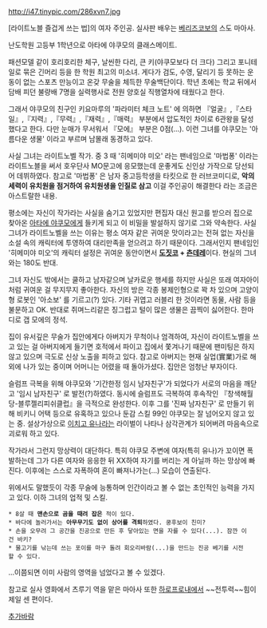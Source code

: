http://i47.tinypic.com/286xvn7.jpg

[라이트노블 즐겁게 쓰는 법]의 여자 주인공. 실사판 배우는 [[베리즈코보]]의 스도 마아사.

난도학원 고등부 1학년으로 아타에 야쿠모의 클래스메이트.

패션모델 같이 호리호리한 체구, 날씬한 다리, 큰 키(야쿠모보다 더 크다) 그리고 포니테일로 묶은 긴머리 등을 한 학원 최고의 미소녀. 게다가 검도, 수영, 달리기 등 못하는 운동이 없는 스포츠 만능이고 온갖 무술을 체득한 무술백단이다. 학년 초에는 학교 뒤에서 담배 피던 불량배 7명을 실력행사로 전원 양호실 직행열차에 태웠다고 한다.

그래서 야쿠모의 친구인 키요마루의 '파라미터 체크 노트' 에 의하면 『얼굴』,『스타일』,『지력』,『무력』,『재력』,『매력』 부분에서 압도적인 차이로 6관왕을 달성했다고 한다. 다만 눈매가 무서워서 『모에』 부분은 0점(...). 이런 그녀를 야쿠모는 '아름다운 생물' 이라고 부르며 남몰래 동경하고 있다.



사실 그녀는 라이트노벨 작가. 중 3 때 '히메미야 미오' 라는 팬네임으로 '마법퐁' 이라는 라이트노블을 써서 호우단사 MO문고에 응모했는데 운좋게도 신인상 가작으로 당선되어 데뷔하였다. 참고로 '마법퐁' 은 남자 중고등학생을 타킷으로 한 러브코미디로, '''악의 세력이 유치원을 점거하여 유치원생을 인질로 삼고''' 이걸 주인공이 해결한다 라는 조금은 아스트랄한 내용.

평소에는 자신이 작가라는 사실을 숨기고 있었지만 편집자 대신 원고를 받으러 집으로 찾아온 [[아타에 야쿠모]]에게 들키게 되고 이 비밀을 발설하지 않기로 그와 약속한다. 사실 그녀가 라이트노벨을 쓰는 이유는 평소 여자 같은 귀여운 맛이라고는 전혀 없는 자신을 소설 속의 캐릭터에 투영하여 대리만족을 얻으려고 하기 때문이다. 그래서인지 팬네임인 '히메미야 미오'의 캐릭터 설정은 귀여운 동안이면서 '''[[도짓코]] + [[츤데레]]'''이다. 현실의 그녀와는 180도 반대. 

그녀 자신도 밖에서는 쿨하고 남자같으며 날카로운 행세를 하지만 사실은 또래 여자아이처럼 귀여운 걸 무지무지 좋아한다. 자신의 방은 각종 봉제인형으로 꽉 차 있으며 고양이형 로봇인 '아소보' 를 기르고(?) 있다. 기타 귀엽고 러블리 한 것이라면 동물, 사람 등을 불문하고 OK. 반대로 쥐며느리같은 징그럽고 털이 많은 생물은 끔찍이 싫어한다. 한마디로 갭 모에의 정석.

집이 유서깊은 무술가 집안에게다 아버지가 무척이나 엄격하여, 자신이 라이트노벨을 쓰고 있는 걸 아버지에게 들기면 호적에서 파이고 집에서 쫓겨나기 때문에 팬미팅은 하지 않고 있으며 극도로 신상 노출을 피하고 있다. 참고로 아버지는 현재 실업(實業)가로 해외에 나가 있는 중이며 어머니는 어렸을 때 돌아가셨다. 집안은 엄청난 부자이다.

슬럼프 극복을 위해 야쿠모와 '기간한정 임시 남자친구'가 되었다가 서로의 마음을 깨닫고 '임시 남자친구' 로 발전(?)하였다. 동시에 슬럼프도 극복하여 후속작인 『창색해월당-블루젤리피쉬클럽』을 극적으로 완성한다. 이후 그를 '진짜 남자친구' 로 만들기 위해 비키니 어택 등으로 유혹하고 있으나 둔감 스킬 99인 야쿠모는 잘 넘어오지 않고 있는 중. 설상가상으로 [[이치고 유나]]라는 라이벌이 나타나 삼각관계가 되어버려 마음속으로 괴로워 하고 있다.

작가라서 그런지 망상력이 대단하다. 특히 야쿠모 주변에 여자(특히 유나)가 꼬이면 폭발하는데 그가 다른 여자와 응응한 뒤 XX하여 자기를 버리는 게 아닐까 하는 망상에 빠진다. 이후에는 스스로 자폭하여 혼이 빠져나가는(...) 모습이 연출된다.

위에서도 말했듯이 각종 무술에 능통하며 인간이라고 볼 수 없는 초인적인 능력을 가지고 있다. 이하 그녀의 업적 및 스킬.
 * 8살 때 '''맨손으로 곰을 때려 잡은''' 적이 있다.
 * 바다에 놀러가서는 '''아무무기도 없이 상어를 격퇴'''하였다. 쿵후보이 친미?
 * 손을 오무려 그 공간을 진공으로 만든 후 닿아있는 면을 자를 수 있다(...). 잠깐 이건 바키?
 * 물고기를 낚는데 쓰는 포이를 마구 돌려 회오리바람(...)을 만드는 진공 베기를 시전할 수 있다.
...이쯤되면 이미 사람의 영역을 넘었다고 볼 수 있겠다.

참고로 실사 영화에서 츠루기 역을 맡은 마아사 또한 [[하로프로]]내에서 ~~전투력~~힘이 제일 센 편이다.

[[추가바람]]  
